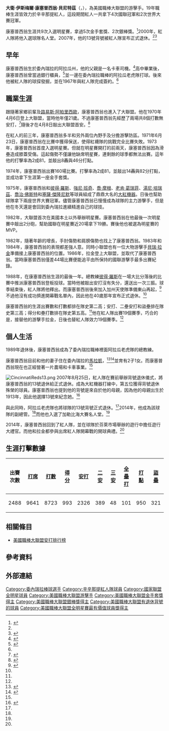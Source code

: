{{Infobox baseball biography
|name        = 戴夫·康塞普西翁<br />Dave Concepción
|image       = Dave Concepcion - Cincinnati Reds.jpg
|image_size  =
|caption     = 
|position    = [[游擊手|游擊手]]
|bats        = 右
|throws      = 右
|birth_date  = {{Birth date and age|mf=yes|1948|6|17}}
|birth_place = {{VEN}}[[阿拉瓜州|阿拉瓜州]][[奧庫馬雷德拉科斯塔|奧庫馬雷德拉科斯塔]]
|death_date  = 
|death_place = 
|debutleague = 美國職棒大聯盟
|debutdate   = 4月6日
|debutyear   = 1970年
|debutteam   = 辛辛那提紅人
|finalleague = 美國職棒大聯盟
|finaldate   = 9月15日
|finalyear   = 1988年
|finalteam   = 辛辛那提紅人
|statleague  = 美國職棒大聯盟
|stat1label  = [[打擊率|打擊率]]
|stat1value  = .267
|stat2label  = [[安打|安打]]
|stat2value  = 2326
|stat3label  = [[全壘打|全壘打]]
|stat3value  = 101
|stat4label  = [[打點|打點]]
|stat4value  = 950
|stat5label  = [[盜壘|盜壘]]
|stat5value  = 
|teams=
*[[辛辛那提紅人|辛辛那提紅人]]（{{mlby|1970}}–{{mlby|1988}}）
|highlights=
* 9×[[美國職棒大聯盟全明星賽|全明星賽]]（[[1973年美國職棒大聯盟全明星賽|1973年]]、[[1975年美國職棒大聯盟全明星賽|1975年]]–[[1982年美國職棒大聯盟全明星賽|1982年]]）
* 2×[[世界大賽|世界大賽]]冠軍（{{wsy|1975}}、{{wsy|1976}}）
* 5×[[美國職棒大聯盟金手套獎|金手套獎]]（1974年–1977年、1979年）
* 2×[[美國職棒大聯盟銀棒獎|銀棒獎]]（1981年、1982年）
* [[辛辛那提紅人|辛辛那提紅人]]退休號碼#13
* [[辛辛那提紅人|辛辛那提紅人]]名人堂
|hoflink  = 美國國家棒球名人堂暨博物館
|hoftype  = 美國棒球名人堂
|hofdate  = 
|hofvote  = 
|hofmethod= 
}}
'''大衛·伊斯梅爾·康塞普西翁·貝尼特茲'''（{{lang-en|David Ismael Concepción Benitez}}，{{bd|1948年|6月17日|}}），為美國職棒大聯盟的游擊手。19年職棒生涯皆效力於辛辛那提紅人，這段期間紅人一共拿下4次國聯冠軍和2次世界大賽冠軍。

康塞普西翁生涯共9次入選明星賽，拿過5次金手套獎、2次銀棒獎。<ref name="Cincinnati Reds Hall of Fame at MLB.com">{{cite web |url=https://www.mlb.com/reds/hall-of-fame/alumni/directory#c-content |title=Cincinnati Reds Hall of Fame at MLB.com |work=mlb.com |access-date=16 May 2020 |archive-date=2018-12-15 |archive-url=https://web.archive.org/web/20181215121405/http://cincinnati.reds.mlb.com/cin/hof/hof/directory.jsp?hof_id=120404#c-content |dead-url=no }}</ref>2000年，紅人隊將他入選球隊名人堂。2007年，他的13號背號被紅人隊宣布正式退休。<ref name="Cincinnati Reds Hall of Fame at MLB.com"/><ref name=jersey>{{cite web |title=Concepción's jersey retired |work=espn.com |url=http://sports.espn.go.com/mlb/news/story?id=2991243 |access-date=2007-08-25 |archive-date=2014-12-21 |archive-url=https://web.archive.org/web/20141221083026/http://sports.espn.go.com/mlb/news/story?id=2991243 |dead-url=no }}</ref>
==早年==
康塞普西翁生於委內瑞拉的阿拉瓜州，他的父親是一名卡車司機。<ref name="Porter1995">{{cite book|author=David L. Porter|title=Biographical Dictionary of American Sports: 1992–1995 supplement for baseball, football, basketball, and other sports|url=https://books.google.com/books?id=lHJrkIxwhMcC&pg=PA56|year=1995|publisher=Greenwood Publishing Group|isbn=978-0-313-28431-1|pages=56–|access-date=2021-03-21|archive-date=2020-01-21|archive-url=https://web.archive.org/web/20200121164318/https://books.google.com/books?id=lHJrkIxwhMcC&pg=PA56|dead-url=no}}</ref>高中畢業後，康塞普西翁曾當過銀行櫃員，<ref name="(SABR)2014">{{cite book|author=Society for American Baseball Research (SABR)|title=The Great Eight: The 1975 Cincinnati Reds|url=https://books.google.com/books?id=2vfMAgAAQBAJ&pg=PA144|date=1 April 2014|publisher=U of Nebraska Press|isbn=978-0-8032-5340-7|pages=144–}}</ref>並一邊在委內瑞拉職棒的阿拉瓜老虎隊打球。後來他被紅人隊的球探發掘，並在1967年與紅人隊完成簽約。<ref name="Porter1995" />
==職業生涯==
跟隨著家鄉前輩{{link-en|齊科·卡拉斯奎爾|Chico Carrasquel}}及[[路易斯·阿帕里西歐|路易斯·阿帕里西歐]]，康塞普西翁也進入了大聯盟。他在1970年4月6日登上大聯盟，當時他年僅21歲。不過康塞普西翁先經歷了兩場共8個打數無安打，<ref>{{cite web|url=https://www.baseball-reference.com/boxes/CIN/CIN197004060.shtml|title=Montreal Expos at Cincinnati Reds Box Score, April 6, 1970 – Baseball-Reference.com|website=Baseball-Reference.com|access-date=2021-03-21|archive-date=2020-10-01|archive-url=https://web.archive.org/web/20201001184344/https://www.baseball-reference.com/boxes/CIN/CIN197004060.shtml|dead-url=no}}</ref>隨後才在4月8日敲出大聯盟首安。<ref>{{cite web|url=https://www.baseball-reference.com/boxes/LAN/LAN197004080.shtml|title=Cincinnati Reds at Los Angeles Dodgers Box Score, April 8, 1970 – Baseball-Reference.com|website=Baseball-Reference.com|access-date=2021-03-21|archive-date=2020-11-18|archive-url=https://web.archive.org/web/20201118060105/https://www.baseball-reference.com/boxes/LAN/LAN197004080.shtml|dead-url=no}}</ref>

在紅人的前三年，康塞普西翁多半和另外兩位內野手{{link-en|伍迪·伍德瓦|Woody Woodward}}及{{link-en|達瑞爾·查恩尼|Darrel Chaney}}分擔游擊防區。1971年6月23日，康塞普西翁在比賽中獲得保送，使得紅襪隊的{{link-en|瑞克·懷斯|Rick Wise}}挑戰完全比賽失敗。1973年，康塞普西翁首度入選明星賽。但就在明星賽開打的前兩天，康塞普西翁因為滑壘造成膝蓋受傷。這起傷勢不僅讓他缺席明星賽，連剩餘的球季都無法出賽。這年他的打擊率為2成81，並敲出8轟與46分打點。

1974年，康塞普西翁出賽160場比賽。打擊率為2成81，並敲出14轟與82分打點，並成功拿下生涯第一座金手套獎。

1975年，康塞普西翁和[[彼得·羅斯|彼得·羅斯]]、[[強尼·班奇|強尼·班奇]]、[[喬·摩根|喬·摩根]]、[[老肯·葛瑞菲|老肯·葛瑞菲]]、[[湯尼·培瑞茲|湯尼·培瑞茲]]、[[喬治·佛斯特|喬治·佛斯特]]和[[塞薩·傑隆尼默|塞薩·傑隆尼默]]等球員組成了鼎鼎大名的[[大紅機器|大紅機器]]。日後也幫助球隊拿下兩座世界大賽冠軍。儘管康塞普西翁已慢慢成為球隊的主力游擊手，但是他在冬天還是會回到委內瑞拉進續精進自己的球技。

1982年，大聯盟首次在美國本土以外舉辦明星賽。康塞普西翁在他最後一次明星賽中敲出2分砲，幫助國聯在明星賽近20場拿下19勝。賽後他也被選為明星賽的MVP。

1982年，隨著年齡的增長，手肘傷勢和肩膀傷勢也找上了康塞普西翁。1983年和1984年，康塞普西翁的表現都差強人意。同時小聯盟也有一位大物游擊手[[貝瑞·拉金|貝瑞·拉金]]準備接上康塞普西翁的位置。1986年，拉金登上大聯盟，並取代了康塞普西翁。當時康塞普西翁僅差44場比賽便能追平由{{link-en|賴瑞·波瓦|Larry Bowa}}所保持的國聯游擊手最多出賽紀錄。

1988年，在康塞普西翁生涯的最後一年。總教練[[彼得·羅斯|彼得·羅斯]]在一場大比分落後的比賽中推派康塞普西翁登板投球。當時他被敲出安打沒有失分，還送出一次三振。球季結束後，紅人隊將他釋出。而康塞普西翁後來加入加州天使隊準備東山再起，<ref>{{Cite news|url=http://articles.latimes.com/1989-03-07/sports/sp-137_1_davey-concepcion/2|title=Angel Notebook : Concepción Is Trying to Prove Reds Wrong|last=PENNER|first=MIKE|date=1989-03-07|newspaper=Los Angeles Times|language=en-US|issn=0458-3035|access-date=2016-03-04|archive-date=2016-03-06|archive-url=https://web.archive.org/web/20160306024339/http://articles.latimes.com/1989-03-07/sports/sp-137_1_davey-concepcion/2|dead-url=no}}</ref>不過他沒有成功擠進開幕戰名單內，因此他在40歲那年宣布正式退休。<ref name="Porter1995" />

康塞普西翁的生涯出賽數和打數都排在隊史第二高；安打、二壘安打和盜壘排在隊史第三高；得分和壘打數排在隊史第五高。<ref name="Cincinnati Reds Hall of Fame at MLB.com"/>他在紅人隊出賽19個賽季，巧合的是，接替他的游擊手拉金，日後也替紅人隊效力19個賽季。<ref name="Cincinnati Reds Hall of Fame at MLB.com"/>

==個人生活==
1989年退休後，康塞普西翁成為了委內瑞拉職棒裡面阿拉瓜老虎隊的總教練。

康塞普西翁目前和他的妻子住在委內瑞拉的[[馬拉凱|馬拉凱]]，<ref name="1800beisbol.com">{{cite web|url=http://www.1800beisbol.com/baseball/deportes/baseball/dave_concepcion_reds_ss_interview/|title=Dave Concepcion Reds SS Interview – 1-800-BEISBOL – 1-800-BEISBOL|last=beisbol|website=www.1800beisbol.com|access-date=2021-03-21|archive-date=2017-12-10|archive-url=https://web.archive.org/web/20171210015822/http://www.1800beisbol.com/baseball/deportes/baseball/dave_concepcion_reds_ss_interview/|dead-url=no}}</ref><ref name="cincinnati.com">{{cite web|url=http://www.cincinnati.com/story/sports/columnists/john-erardi/2014/04/02/concepcion-recalls-protection-kidnap-cops/7225479/|title=Concepcion recalls time with 'kidnap cops'|access-date=2021-03-21|archive-date=2021-01-20|archive-url=https://web.archive.org/web/20210120102140/https://www.cincinnati.com/story/sports/columnists/john-erardi/2014/04/02/concepcion-recalls-protection-kidnap-cops/7225479/|dead-url=no}}</ref>並育有2子1女。而康塞普西翁現在也正經營著一片農場和卡車事業。<ref name="1800beisbol.com" />

[[File:CincinnatiReds13.png|thumb]]
2007年8月25日，紅人隊在賽前舉辦背號退休儀式，將康塞普西翁的13號退休給正式退休。成為大紅機器打線中，第五位獲得背號退休殊榮的球員。康塞普西翁也提到他的背號是來自於他的母親，因為他的母親出生於1913年，因此他選擇13號來紀念她。<ref>{{Cite web|url=http://espn.go.com/mlb/news/story?id=2991243|title=Concepcion's jersey retired|website=ESPN.com|access-date=2016-03-04|archive-date=2016-04-08|archive-url=https://web.archive.org/web/20160408171215/http://espn.go.com/mlb/news/story?id=2991243|dead-url=no}}</ref>

與此同時，阿拉瓜老虎隊也將球隊的13號背號正式退休。<ref name="1800beisbol.com" />2014年，他成為該球隊的副總管。<ref name="cincinnati.com" />而他也入選了加勒比海大賽名人堂。<ref name="1800beisbol.com" />

2014年，康塞普西翁回到了紅人隊，並在球隊於芬萊市場舉辦的遊行中擔任遊行大禮官。而他和拉金都參與出席紅人隊開幕戰的開球典禮。<ref name="cincinnati.com" />
==生涯打擊數據==
{| class="wikitable"
! 出賽次數!! [[打席數|打席]]!! [[打數|打數]]!! [[得分_(棒球)|得分]]!! [[安打|安打]]!! [[二壘安打|二安]]
! [[三壘安打|三安]]!! [[全壘打|全壘打]]!! [[打點|打點]]!! [[盜壘|盜壘]]
! [[保送|保送]]!! [[三振|三振]]!! [[打擊率|打擊率]]!! [[上壘率|上壘率]]!! [[長打率|長打率]]
! [[整體攻擊指數|整體攻擊指數]]!! [[觸身球|觸身球]]
|-
| 2488 || 9641 || 8723 || 993 || 2326 || 389 || 48 || 101 || 950 || 321 || 736 || 1186 || .267 || .322 || .357 || .679 || 21
|}
==相關條目==
*[[美國職棒大聯盟安打排行榜|美國職棒大聯盟安打排行榜]]

==參考資料==
{{Reflist}}
==外部連結==
{{Commons category|Dave Concepción}}
{{Baseballstats|mlb=112549|espn=65|br=c/conceda01|fangraphs=1002494}}

{{s-start}}
{{Succession box| before = [[蓋瑞·卡特|蓋瑞·卡特]] | title = [[美國職棒大聯盟單月表現最佳球員|美國職棒大聯盟單月表現最佳球員]]| years = 1981年4月 | after = {{le|亞特·豪爾|Art Howe}}}}
{{s-end}}

{{Major League Baseball All-Star Game MVPs}}
{{1975年世界大賽冠軍辛辛那提紅人隊名單}}
{{1976年世界大賽冠軍辛辛那提紅人隊名單}}
{{辛辛那提紅人隊退休號碼}}

{{DEFAULTSORT:Concepción, Dave}}
[[Category:委內瑞拉棒球選手|Category:委內瑞拉棒球選手]]
[[Category:辛辛那提紅人隊球員|Category:辛辛那提紅人隊球員]]
[[Category:國家聯盟全明星球員|Category:國家聯盟全明星球員]]
[[Category:美國職棒大聯盟游擊手|Category:美國職棒大聯盟游擊手]]
[[Category:美國職棒大聯盟金手套獎得主|Category:美國職棒大聯盟金手套獎得主]]
[[Category:美國職棒大聯盟銀棒獎得主|Category:美國職棒大聯盟銀棒獎得主]]
[[Category:美國職棒大聯盟有退休背號的球員|Category:美國職棒大聯盟有退休背號的球員]]
[[Category:美國職棒大聯盟全明星賽最有價值球員獎得主|Category:美國職棒大聯盟全明星賽最有價值球員獎得主]]